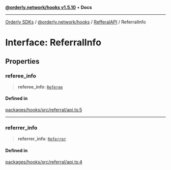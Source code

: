 [**@orderly.network/hooks v1.5.10**](/sdks/tech-doc/@orderly.network/hooks/README) • **Docs**

***

[Orderly SDKs](/sdks/tech-doc/packages) / [@orderly.network/hooks](/sdks/tech-doc/@orderly.network/hooks/README) / [RefferalAPI](/sdks/tech-doc/@orderly.network/hooks/namespaces/RefferalAPI/README) / ReferralInfo

# Interface: ReferralInfo

## Properties

### referee\_info

> **referee\_info**: [`Referee`](/sdks/tech-doc/@orderly.network/hooks/namespaces/RefferalAPI/type-aliases/Referee)

#### Defined in

[packages/hooks/src/referral/api.ts:5](https://github.com/OrderlyNetwork/js-sdk/blob/554ae704783e3b83c40bb234a899e8f02987d9b6/packages/hooks/src/referral/api.ts#L5)

***

### referrer\_info

> **referrer\_info**: [`Referrer`](../type-aliases/Referrer)

#### Defined in

[packages/hooks/src/referral/api.ts:4](https://github.com/OrderlyNetwork/js-sdk/blob/554ae704783e3b83c40bb234a899e8f02987d9b6/packages/hooks/src/referral/api.ts#L4)

